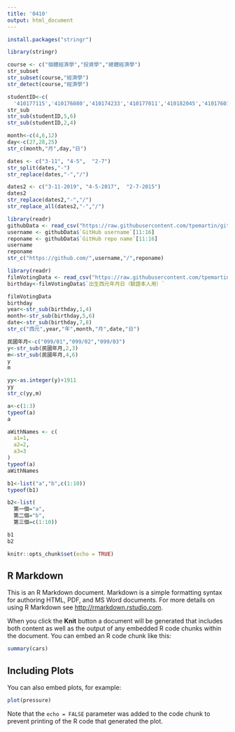 ---
title: '0410'
output: html_document
---
```{r}
install.packages("stringr")
```

```{r}
library(stringr)
```

```{r}
course <- c("個體經濟學","投資學","總體經濟學")
str_subset
str_subset(course,"經濟學")
str_detect(course,"經濟學")
```

```{r}
studentID<-c(
  '410177115','410176080','410174233','410177011','410182045','410176014')
str_sub
str_sub(studentID,5,6)
str_sub(studentID,2,4)
```

```{r}
month<-c(4,6,12)
day<-c(27,28,25)
str_c(month,"月",day,"日")
```

```{r}
dates <- c("3-11", "4-5",  "2-7")
str_split(dates,"-")
str_replace(dates,"-","/")
```

```{r}
dates2 <- c("3-11-2019", "4-5-2017",  "2-7-2015")
dates2
str_replace(dates2,"-","/")
str_replace_all(dates2,"-","/")
```

```{r}
library(readr)
githubData <- read_csv("https://raw.githubusercontent.com/tpemartin/github-data/master/githubData.csv")
username <- githubData$`GitHub username`[11:16]
reponame <- githubData$`GitHub repo name`[11:16]
username
reponame
str_c("https://github.com/",username,"/",reponame)
```

```{r}
library(readr)
filmVotingData <- read_csv("https://raw.githubusercontent.com/tpemartin/github-data/master/%E7%AC%AC%E4%B8%89%E5%B1%86%E7%B6%93%E6%BF%9F%E6%92%AD%E5%AE%A2%E7%AB%B6%E8%B3%BD%E5%8F%83%E8%B3%BD%E4%BD%9C%E5%93%81%E6%8A%95%E7%A5%A8%E7%B5%90%E6%9E%9C%E6%A8%A3%E6%9C%AC%20-%20Sheet1.csv")
birthday<-filmVotingData$`出生西元年月日（驗證本人用）`

```

```{r}
filmVotingData
birthday
year<-str_sub(birthday,1,4)
month<-str_sub(birthday,5,6)
date<-str_sub(birthday,7,8)
str_c("西元",year,"年",month,"月",date,"日")
```

```{r}
民國年月<-c("099/01","099/02","099/03")
y<-str_sub(民國年月,2,3)
m<-str_sub(民國年月,4,6)
y
m

yy<-as.integer(y)+1911
yy
str_c(yy,m)
```

```{r}
a<-c(1:3)
typeof(a)
a
```

```{r}
aWithNames <- c(
  a1=1,
  a2=2,
  a3=3
)
typeof(a)
aWithNames
```

```{r}
b1<-list("a","b",c(1:10))
typeof(b1)

b2<-list(
  第一個="a",
  第二個="b",
  第三個=c(1:10))

b1
b2
```

```{r setup, include=FALSE}
knitr::opts_chunk$set(echo = TRUE)
```

## R Markdown

This is an R Markdown document. Markdown is a simple formatting syntax for authoring HTML, PDF, and MS Word documents. For more details on using R Markdown see <http://rmarkdown.rstudio.com>.

When you click the **Knit** button a document will be generated that includes both content as well as the output of any embedded R code chunks within the document. You can embed an R code chunk like this:

```{r cars}
summary(cars)
```

## Including Plots

You can also embed plots, for example:

```{r pressure, echo=FALSE}
plot(pressure)
```

Note that the `echo = FALSE` parameter was added to the code chunk to prevent printing of the R code that generated the plot.
